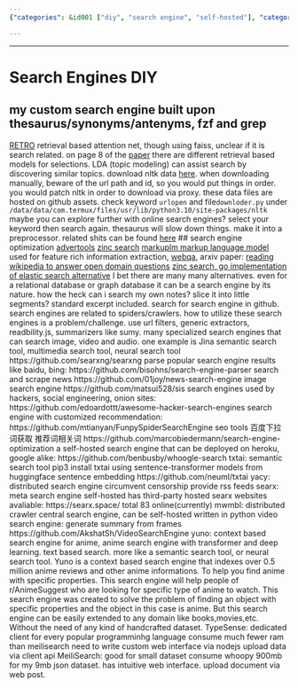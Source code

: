 ```yaml
---
{"categories": &id001 ["diy", "search engine", "self-hosted"], "category": "Search Engines", "date": "2022-06-08 13:57:58", "description": "This article compares different search engine tools and techniques, including fzf and grep custom building, optimization methods, alternative engines like Whoole and TxtAI for censorship circumvention, meta-search capabilities with Searx, MarcoBiedermann's crawler, BenBusby's Whoogle, Yacy, and creating a Node.js web interface with MeiliSearch for data uploading. The article evaluates their performance and intuitive web interfaces to help readers make informed decisions about which tools are best suited for their needs.", "tags": *id001, "title": "Search Engines"}

---
```


------
# Search Engines DIY
## my custom search engine built upon thesaurus/synonyms/antenyms, fzf and grep
[RETRO](https://github.com/lucidrains/RETRO-pytorch) retrieval based attention net, though using faiss, unclear if it is search related. on page 8 of the [paper](https://arxiv.org/pdf/2112.04426.pdf) there are different retrieval based models for selections. LDA (topic modeling) can assist search by discovering similar topics.
download nltk data [here](http://www.nltk.org/nltk_data/). when downloading manually, beware of the url path and id, so you would put things in order.
you would patch nltk in order to download via proxy. these data files are hosted on github assets.
check keyword `urlopen` and file`downloder.py` under `/data/data/com.termux/files/usr/lib/python3.10/site-packages/nltk`
maybe you can explore further with online search engines? select your keyword then search again.
thesaurus will slow down things. make it into a preprocessor.
related shits can be found [here](https://www.github.com/James4Ever0/hack_all_the_thing/tree/main/tests%2Fsearch_engine_helper_docs%2Fhelp_apt_search.sh)
## search engine optimization
[advertools](https://advertools.readthedocs.io/en/master/readme.html)
[zinc search](https://github.com/zinclabs/zinc)
[markuplm markup language model](https://huggingface.co/microsoft/markuplm-base) used for feature rich information extraction, [webqa](https://github.com/susht3/webQA_sequence_labelling_pytorch), arxiv paper: [reading wikipedia to answer open domain questions](https://arxiv.org/abs/1704.00051)
[zinc search, go implementation of elastic search alternative](https://github.com/zinclabs/zinc)
I bet there are many many alternatives. even for a relational database or graph database it can be a search engine by its nature.
how the heck can i search my own notes? slice it into little segments? standard excerpt included.
search for search engine in github.
search engines are related to spiders/crawlers.
how to utilize these search engines is a problem/challenge. use url filters, generic extractors, readbility.js, summarizers like sumy.
many specialized search engines that can search image, video and audio. one example is Jina
semantic search tool, multimedia search tool, neural search tool
https://github.com/searxng/searxng
parse popular search engine results like baidu, bing:
https://github.com/bisohns/search-engine-parser
search and scrape news
https://github.com/01joy/news-search-engine
image search engine
https://github.com/matsui528/sis
search engines used by hackers, social engineering, onion sites:
https://github.com/edoardottt/awesome-hacker-search-engines
search engine with customized recommendation:
https://github.com/mtianyan/FunpySpiderSearchEngine
seo tools 百度下拉词获取 推荐词相关词
https://github.com/marcobiedermann/search-engine-optimization
a self-hosted search engine that can be deployed on heroku, google alike:
https://github.com/benbusby/whoogle-search
txtai:
semantic search tool
pip3 install txtai
using sentence-transformer models from huggingface sentence embedding
https://github.com/neuml/txtai
yacy:
distributed search engine circumvent censorship
provide rss feeds
searx:
meta search engine self-hosted
has third-party hosted searx websites avaliable:
https://searx.space/ total 83 online(currently)
mwmbl:
distributed crawler central search engine, can be self-hosted
written in python
video search engine:
generate summary from frames
https://github.com/AkshatSh/VideoSearchEngine
yuno:
context based search engine for anime, anime search engine with transformer and deep learning. text based search. more like a semantic search tool, or neural search tool.
Yuno is a context based search engine that indexes over 0.5 million anime reviews and other anime informations. To help you find anime with specific properties. This search engine will help people of r/AnimeSuggest who are looking for specific type of anime to watch.
This search engine was created to solve the problem of finding an object with specific properties and the object in this case is anime. But this search engine can be easily extended to any domain like books,movies,etc. Without the need of any kind of handcrafted dataset.
TypeSense:
dedicated client for every popular programminhg language
consume much fewer ram than meilisearch
need to write custom web interface via nodejs
upload data via client api
MeiliSearch:
good for small dataset
consume whoopy 900mb for my 9mb json dataset.
has intuitive web interface.
upload document via web post.
